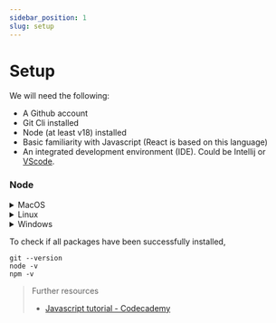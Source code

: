 ```yaml
---
sidebar_position: 1
slug: setup
---
```



# Setup

We will need the following:

- A Github account
- Git Cli installed
- Node (at least v18) installed
- Basic familiarity with Javascript (React is based on this language)
- An integrated development environment (IDE). Could be Intellij or [VScode](https://code.visualstudio.com/download).

### Node

<details>
  <summary>MacOS</summary>
  <InstallationMac />
</details>
<details>
  <summary>Linux</summary>
  <InstallationLinux />
</details>
<details>
  <summary>Windows</summary>
  <InstallationWin />
</details>

To check if all packages have been successfully installed,

```
git --version
node -v
npm -v
```

> Further resources
>
> - [Javascript tutorial - Codecademy](https://www.codecademy.com/learn/introduction-to-javascript)
